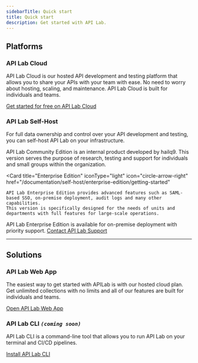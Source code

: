 ```yaml
---
sidebarTitle: Quick start
title: Quick start
description: Get started with API Lab.
---
```


## Platforms

### API Lab Cloud

API Lab Cloud is our hosted API development and testing platform that allows you to share your APIs with your team with ease. No need to worry about hosting, scaling, and maintenance. API Lab Cloud is built for individuals and teams.

[Get started for free on API Lab Cloud](https://s.dpway.io/apilab)

### API Lab Self-Host

For full data ownership and control over your API development and testing, you can self-host API Lab on your infrastructure.

<CardGroup cols={2}>
  <Card
    title="Community Edition"
    iconType="light"
    icon="circle-arrow-right"
    href="/documentation/self-host/community-edition/getting-started"
  >
    API Lab Community Edition is an internal product developed by hailq9. This version serves the purpose of research, testing and support for individuals and small groups within the organization.
  </Card>

  <Card
    title="Enterprise Edition"
    iconType="light"
    icon="circle-arrow-right"
    href="/documentation/self-host/enterprise-edition/getting-started"
  >
    API Lab Enterprise Edition provides advanced features such as SAML-based SSO, on-premise deployment, audit logs and many other capabilities.
    This version is specifically designed for the needs of units and departments with full features for large-scale operations.
  </Card>
</CardGroup>


<Tip>API Lab Enterprise Edition is available for on-premise deployment with priority support. [Contact API Lab Support](/support/getting-started/contact)</Tip>

---

## Solutions

### API Lab Web App

The easiest way to get started with APILab is with our hosted cloud plan. Get unlimited collections with no limits and all of our features are built for individuals and teams.

[Open API Lab Web App](https://s.dpway.io/apilab)

### API Lab CLI *`(coming soon)`*

API Lab CLI is a command-line tool that allows you to run API Lab on your terminal and CI/CD pipelines.

[Install API Lab CLI](/documentation/clients/cli/overview)
